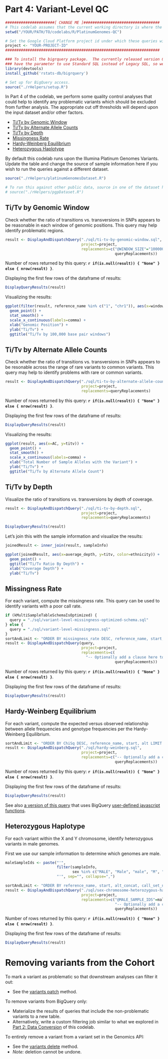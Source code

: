 <!-- R Markdown Documentation, DO NOT EDIT THE PLAIN MARKDOWN VERSION OF THIS FILE -->

<!-- Copyright 2015 Google Inc. All rights reserved. -->

<!-- Licensed under the Apache License, Version 2.0 (the "License"); -->
<!-- you may not use this file except in compliance with the License. -->
<!-- You may obtain a copy of the License at -->

<!--     http://www.apache.org/licenses/LICENSE-2.0 -->

<!-- Unless required by applicable law or agreed to in writing, software -->
<!-- distributed under the License is distributed on an "AS IS" BASIS, -->
<!-- WITHOUT WARRANTIES OR CONDITIONS OF ANY KIND, either express or implied. -->
<!-- See the License for the specific language governing permissions and -->
<!-- limitations under the License. -->

# Part 4: Variant-Level QC

```r
######################[ CHANGE ME ]##################################
# This codelab assumes that the current working directory is where the Rmd file resides.
setwd("/YOUR/PATH/TO/codelabs/R/PlatinumGenomes-QC")

# Set the Google Cloud Platform project id under which these queries will run.
project <- "YOUR-PROJECT-ID"
#####################################################################

### To install the bigrquery package.  The currently released version 0.3.0 does not yet
### have the parameter to use Standard SQL instead of Legacy SQL, so we install from github.
library(devtools)
install_github('rstats-db/bigrquery')
```

```r
# Set up for BigQuery access.
source("./rHelpers/setup.R")
```

In Part 4 of the codelab, we perform some quality control analyses that could help to identify any problematic variants which should be excluded from further analysis.  The appropriate cut off thresholds will depend upon the input dataset and/or other factors.

* [Ti/Tv by Genomic Window](#titv-by-genomic-window)
* [Ti/Tv by Alternate Allele Counts](#titv-by-alternate-allele-counts)
* [Ti/Tv by Depth](#titv-by-depth)
* [Missingness Rate](#missingness-rate)
* [Hardy-Weinberg Equilibrium](#hardy-weinberg-equilibrium)
* [Heterozygous Haplotype](#heterozygous-haplotype)

By default this codelab runs upon the Illumina Platinum Genomes Variants. Update the table and change the source of sample information here if you wish to run the queries against a different dataset.
```r
source("./rHelpers/platinumGenomesDataset.R")

# To run this against other public data, source in one of the dataset helpers.  For example:
# source("./rHelpers/pgpDataset.R")
```

## Ti/Tv by Genomic Window

Check whether the ratio of transitions vs. transversions in SNPs appears to be reasonable in each window of genomic positions.  This query may help identify problematic regions.

```r
result <- DisplayAndDispatchQuery("./sql/ti-tv-by-genomic-window.sql",
                                  project=project,
                                  replacements=c("@WINDOW_SIZE"="100000",
                                                 queryReplacements))
```
Number of rows returned by this query: **`r if(is.null(result)) { "None" } else { nrow(result) }`**.

Displaying the first few rows of the dataframe of results:
```r
DisplayQueryResults(result)
```

Visualizing the results:
```r
ggplot(filter(result, reference_name %in% c("1", "chr1")), aes(x=window_start, y=titv)) +
  geom_point() +
  stat_smooth() +
  scale_x_continuous(labels=comma) +
  xlab("Genomic Position") +
  ylab("Ti/Tv") +
  ggtitle("Ti/Tv by 100,000 base pair windows")
```

## Ti/Tv by Alternate Allele Counts

Check whether the ratio of transitions vs. transversions in SNPs appears to be resonable across the range of rare variants to common variants.  This query may help to identify problems with rare or common variants.

```r
result <- DisplayAndDispatchQuery("./sql/ti-tv-by-alternate-allele-count.sql",
                                  project=project,
                                  replacements=queryReplacements)
```
Number of rows returned by this query: **`r if(is.null(result)) { "None" } else { nrow(result) }`**.

Displaying the first few rows of the dataframe of results:
```r
DisplayQueryResults(result)
```

Visualizing the results:
```r
ggplot(result, aes(x=AC, y=titv)) +
  geom_point() +
  stat_smooth() +
  scale_x_continuous(labels=comma) +
  xlab("Total Number of Sample Alleles with the Variant") +
  ylab("Ti/Tv") +
  ggtitle("Ti/Tv by Alternate Allele Count")
```

## Ti/Tv by Depth

Visualize the ratio of transitions vs. transversions by depth of coverage.

```r
result <- DisplayAndDispatchQuery("./sql/ti-tv-by-depth.sql",
                                  project=project,
                                  replacements=queryReplacements)
```

```r
DisplayQueryResults(result)
```

Let's join this with the sample information and visualize the results:
```r
joinedResult <- inner_join(result, sampleInfo)
```

```r
ggplot(joinedResult, aes(x=average_depth, y=titv, color=ethnicity)) + 
  geom_point() +
  ggtitle("Ti/Tv Ratio By Depth") +
  xlab("Coverage Depth") + 
  ylab("Ti/Tv")
```

## Missingness Rate

For each variant, compute the missingness rate.  This query can be used to identify variants with a poor call rate.

```r
if (kMultiSampleTableSchemaIsOptimized) {
  query = "./sql/variant-level-missingness-optimized-schema.sql"
} else {
  query = "./sql/variant-level-missingness.sql"
}
sortAndLimit <- "ORDER BY missingness_rate DESC, reference_name, start, reference_bases, alt_concat LIMIT 1000"
result <- DisplayAndDispatchQuery(query,
                                  project=project,
                                  replacements=c(
                                    "-- Optionally add a clause here to constrain the results."=sortAndLimit,
                                                 queryReplacements))
```
Number of rows returned by this query: **`r if(is.null(result)) { "None" } else { nrow(result) }`**.

Displaying the first few rows of the dataframe of results:
```r
DisplayQueryResults(result)
```

## Hardy-Weinberg Equilibrium

For each variant, compute the expected versus observed relationship between allele frequencies and genotype frequencies per the Hardy-Weinberg Equilibrium.

```r
sortAndLimit <- "ORDER BY ChiSq DESC, reference_name, start, alt LIMIT 1000"
result <- DisplayAndDispatchQuery("./sql/hardy-weinberg.sql",
                                  project=project,
                                  replacements=c("-- Optionally add a clause here to constrain the results."=sortAndLimit,
                                                 queryReplacements))
```
Number of rows returned by this query: **`r if(is.null(result)) { "None" } else { nrow(result) }`**.

Displaying the first few rows of the dataframe of results:
```r
DisplayQueryResults(result)
```

See also [a version of this query](./sql/hardy-weinberg-udf.sql) that uses BigQuery [user-defined javascript functions](https://cloud.google.com/bigquery/user-defined-functions).

## Heterozygous Haplotype
For each variant within the X and Y chromosome, identify heterozygous variants in male genomes.

First we use our sample information to determine which genomes are male.  
```r
maleSampleIds <- paste("'",
                       filter(sampleInfo,
                              sex %in% c("MALE", "Male", "male", "M", "m"))$call_set_name,
                       "'", sep="", collapse=",")
```

```r
sortAndLimit <- "ORDER BY reference_name, start, alt_concat, call_set_name LIMIT 1000"
result <- DisplayAndDispatchQuery("./sql/sex-chromosome-heterozygous-haplotypes.sql",
                                  project=project,
                                  replacements=c("@MALE_SAMPLE_IDS"=maleSampleIds,
                                                 "-- Optionally add a clause here to constrain the results."=sortAndLimit,
                                                 queryReplacements))
```
Number of rows returned by this query: **`r if(is.null(result)) { "None" } else { nrow(result) }`**.

Displaying the first few rows of the dataframe of results:
```r
DisplayQueryResults(result)
```

# Removing variants from the Cohort

To mark a variant as problematic so that downstream analyses can filter it out:

* See the [variants patch](https://cloud.google.com/genomics/reference/rest/v1/variants/patch) method.

To remove variants from BigQuery only:

* Materialize the results of queries that include the non-problematic variants to a new table.
* Alternatively, write a custom filtering job similar to what we explored in [Part 2: Data Conversion](./Data-Conversion.md) of this codelab.

To entirely remove a variant from a variant set in the Genomics API:

* See the [variants delete](https://cloud.google.com/genomics/reference/rest/v1/variants/delete) method.
* *Note:* deletion cannot be undone.
